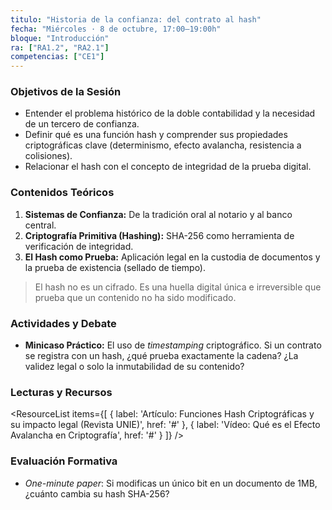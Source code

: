 ```yaml
---
titulo: "Historia de la confianza: del contrato al hash"
fecha: "Miércoles · 8 de octubre, 17:00–19:00h"
bloque: "Introducción"
ra: ["RA1.2", "RA2.1"]
competencias: ["CE1"]
---
```



### Objetivos de la Sesión
- Entender el problema histórico de la doble contabilidad y la necesidad de un tercero de confianza.
- Definir qué es una función hash y comprender sus propiedades criptográficas clave (determinismo, efecto avalancha, resistencia a colisiones).
- Relacionar el hash con el concepto de integridad de la prueba digital.

### Contenidos Teóricos
1.  **Sistemas de Confianza:** De la tradición oral al notario y al banco central.
2.  **Criptografía Primitiva (Hashing):** SHA-256 como herramienta de verificación de integridad.
3.  **El Hash como Prueba:** Aplicación legal en la custodia de documentos y la prueba de existencia (sellado de tiempo).

> El hash no es un cifrado. Es una huella digital única e irreversible que prueba que un contenido no ha sido modificado.

### Actividades y Debate
-   **Minicaso Práctico:** El uso de *timestamping* criptográfico. Si un contrato se registra con un hash, ¿qué prueba exactamente la cadena? ¿La validez legal o solo la inmutabilidad de su contenido?

### Lecturas y Recursos
<ResourceList
  items={[
    { label: 'Artículo: Funciones Hash Criptográficas y su impacto legal (Revista UNIE)', href: '#' },
    { label: 'Vídeo: Qué es el Efecto Avalancha en Criptografía', href: '#' }
  ]}
/>

### Evaluación Formativa
-   *One-minute paper*: Si modificas un único bit en un documento de 1MB, ¿cuánto cambia su hash SHA-256?
